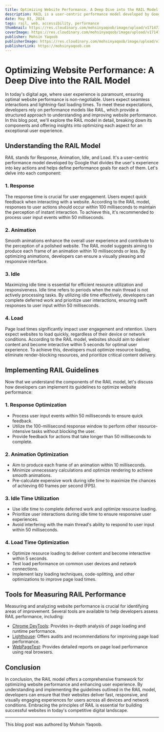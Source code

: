```yaml
---
title: Optimizing Website Performance. A Deep Dive into the RAIL Model.
description: RAIL is a user-centric performance model developed by Google that divides the user's experience into key actions and helps define performance goals for each of them
date: May 03, 2024
tags: rail, web, accessibility, performance
thumbnail: https://res.cloudinary.com/mohsinyaqoob/image/upload/v1714739912/Frame_4.png
coverImage: https://res.cloudinary.com/mohsinyaqoob/image/upload/v1714739126/rail-model-mohsin-yaqoob.png
publisher: Mohsin Yaqoob
publisherImage: https://res.cloudinary.com/mohsinyaqoob/image/upload/v1664363386/mohsinyaqoob.com/mohsin-yaqoob-com-blog-picture.png
publisherLink: https://mohsinyaqoob.com
---
```


# Optimizing Website Performance: A Deep Dive into the RAIL Model

In today's digital age, where user experience is paramount, ensuring optimal website performance is non-negotiable. Users expect seamless interactions and lightning-fast loading times. To meet these expectations, developers rely on performance models like RAIL, which provide a structured approach to understanding and improving website performance. In this blog post, we'll explore the RAIL model in detail, breaking down its components and offering insights into optimizing each aspect for an exceptional user experience.

## Understanding the RAIL Model

RAIL stands for Response, Animation, Idle, and Load. It's a user-centric performance model developed by Google that divides the user's experience into key actions and helps define performance goals for each of them. Let's delve into each component:

### 1. Response

The response time is crucial for user engagement. Users expect quick feedback when interacting with a website. According to the RAIL model, responses to user actions should occur within 100 milliseconds to maintain the perception of instant interaction. To achieve this, it's recommended to process user input events within 50 milliseconds.

### 2. Animation

Smooth animations enhance the overall user experience and contribute to the perception of a polished website. The RAIL model suggests aiming to produce each frame of an animation within 10 milliseconds or less. By optimizing animations, developers can ensure a visually pleasing and responsive interface.

### 3. Idle

Maximizing idle time is essential for efficient resource utilization and responsiveness. Idle time refers to periods when the main thread is not actively processing tasks. By utilizing idle time effectively, developers can complete deferred work and prioritize user interactions, ensuring swift responses to user input within 50 milliseconds.

### 4. Load

Page load times significantly impact user engagement and retention. Users expect websites to load quickly, regardless of their device or network conditions. According to the RAIL model, websites should aim to deliver content and become interactive within 5 seconds for optimal user experience. To achieve this, developers must optimize resource loading, eliminate render-blocking resources, and prioritize critical content delivery.

## Implementing RAIL Guidelines

Now that we understand the components of the RAIL model, let's discuss how developers can implement its guidelines to optimize website performance:

### 1. Response Optimization

- Process user input events within 50 milliseconds to ensure quick feedback.
- Utilize the 100-millisecond response window to perform other resource-intensive tasks without blocking the user.
- Provide feedback for actions that take longer than 50 milliseconds to complete.

### 2. Animation Optimization

- Aim to produce each frame of an animation within 10 milliseconds.
- Minimize unnecessary calculations and optimize rendering to achieve smooth animations.
- Pre-calculate expensive work during idle time to maximize the chances of achieving 60 frames per second (FPS).

### 3. Idle Time Utilization

- Use idle time to complete deferred work and optimize resource loading.
- Prioritize user interactions during idle time to ensure responsive user experiences.
- Avoid interfering with the main thread's ability to respond to user input within 50 milliseconds.

### 4. Load Time Optimization

- Optimize resource loading to deliver content and become interactive within 5 seconds.
- Test load performance on common user devices and network connections.
- Implement lazy loading techniques, code-splitting, and other optimizations to improve page load times.

## Tools for Measuring RAIL Performance

Measuring and analyzing website performance is crucial for identifying areas of improvement. Several tools are available to help developers assess RAIL performance, including:

- [Chrome DevTools](https://developer.chrome.com/docs/devtools/): Provides in-depth analysis of page loading and runtime performance.
- [Lighthouse](https://developers.google.com/web/tools/lighthouse): Offers audits and recommendations for improving page load performance.
- [WebPageTest](https://www.webpagetest.org/): Provides detailed reports on page load performance using real browsers.

## Conclusion

In conclusion, the RAIL model offers a comprehensive framework for optimizing website performance and enhancing user experience. By understanding and implementing the guidelines outlined in the RAIL model, developers can ensure that their websites deliver fast, responsive, and visually engaging experiences for users across all devices and network conditions. Embracing the principles of RAIL is essential for building successful websites in today's competitive digital landscape.

---
This blog post was authored by Mohsin Yaqoob.
